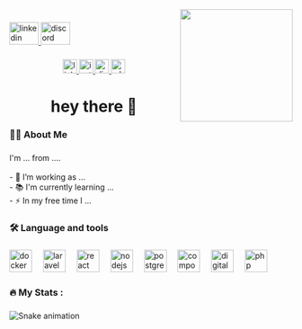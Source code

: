 <img align="right" height="200" src="https://media.giphy.com/media/3osxY9kuM2NGUfvThe/giphy.gif"  />

###

<div align="left">
  <a href="https://www.linkedin.com/in/igorm-oliveira/" target="_blank">
    <img src="https://raw.githubusercontent.com/maurodesouza/profile-readme-generator/master/src/assets/icons/social/linkedin/default.svg" width="52" height="40" alt="linkedin logo"  />
  </a>
  <a href="igormoliveira" target="_blank">
    <img src="https://raw.githubusercontent.com/maurodesouza/profile-readme-generator/master/src/assets/icons/social/discord/default.svg" width="52" height="40" alt="discord logo"  />
  </a>
</div>

###

<div align="center">
  <a href="https://www.linkedin.com/in/igorm-oliveira/" target="_blank">
    <img src="https://img.shields.io/static/v1?message=LinkedIn&logo=linkedin&label=&color=0077B5&logoColor=white&labelColor=&style=for-the-badge" height="25" alt="linkedin logo"  />
  </a>
  <a href="https://www.instagram.com/igormoliveira__/" target="_blank">
    <img src="https://img.shields.io/static/v1?message=Instagram&logo=instagram&label=&color=E4405F&logoColor=white&labelColor=&style=for-the-badge" height="25" alt="instagram logo"  />
  </a>
  <a href="igormoliveira" target="_blank">
    <img src="https://img.shields.io/static/v1?message=Discord&logo=discord&label=&color=7289DA&logoColor=white&labelColor=&style=for-the-badge" height="25" alt="discord logo"  />
  </a>
  <a href="https://api.whatsapp.com/send/?phone=992222332&text&type=phone_number&app_absent=0" target="_blank">
    <img src="https://img.shields.io/static/v1?message=Whatsapp&logo=whatsapp&label=&color=25D366&logoColor=white&labelColor=&style=for-the-badge" height="25" alt="whatsapp logo"  />
  </a>
</div>

###

<h1 align="center">hey there 👋</h1>

###

<h3 align="left">👩‍💻  About Me</h3>

###

<p align="left">I'm ... from ....<br><br>- 🔭 I’m working as ...<br>- 📚 I'm currently learning ...<br>- ⚡ In my free time I ...</p>

###

<h3 align="left">🛠 Language and tools</h3>

###

<div align="left">
  <img src="https://cdn.jsdelivr.net/gh/devicons/devicon/icons/docker/docker-plain-wordmark.svg" height="40" alt="docker logo"  />
  <img width="12" />
  <img src="https://cdn.jsdelivr.net/gh/devicons/devicon/icons/laravel/laravel-plain.svg" height="40" alt="laravel logo"  />
  <img width="12" />
  <img src="https://cdn.jsdelivr.net/gh/devicons/devicon/icons/react/react-original.svg" height="40" alt="react logo"  />
  <img width="12" />
  <img src="https://cdn.jsdelivr.net/gh/devicons/devicon/icons/nodejs/nodejs-original.svg" height="40" alt="nodejs logo"  />
  <img width="12" />
  <img src="https://cdn.jsdelivr.net/gh/devicons/devicon/icons/postgresql/postgresql-original.svg" height="40" alt="postgresql logo"  />
  <img width="12" />
  <img src="https://cdn.jsdelivr.net/gh/devicons/devicon/icons/composer/composer-original.svg" height="40" alt="composer logo"  />
  <img width="12" />
  <img src="https://cdn.jsdelivr.net/gh/devicons/devicon/icons/digitalocean/digitalocean-original.svg" height="40" alt="digitalocean logo"  />
  <img width="12" />
  <img src="https://cdn.jsdelivr.net/gh/devicons/devicon/icons/php/php-original.svg" height="40" alt="php logo"  />
</div>

###

<h3 align="left">🔥   My Stats :</h3>

###

<img src="https://raw.githubusercontent.com/igorm-oliveira/igorm-oliveira/output/snake.svg" alt="Snake animation" />

###
